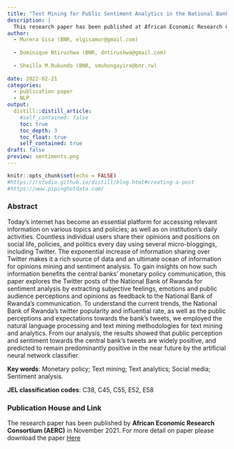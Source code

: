 ```yaml
---
title: "Text Mining for Public Sentiment Analytics in the National Bank of Rwanda"
description: |
  This research paper has been published at African Economic Research Consortium (AERC|2021). Which is the most active research and capacity building institutions in the world with a focus on Africa.
author:
  - Murera Gisa (BNR, elgisamur@gmail.com)
    
  - Dominique Ntirushwa (BNR, dntirushwa@gmail.com)
  
  - Sheilla M.Rukundo (BNR, smuhongayire@bnr.rw)
   
date: 2022-02-21
categories:
  - publication paper
  - NLP
output:
  distill::distill_article:
    #self_contained: false
    toc: true
    toc_depth: 3
    toc_float: true
    self_contained: true
draft: false
preview: sentiments.png  
---
```



```r
knitr::opts_chunk$set(echo = FALSE)
#https://rstudio.github.io/distill/blog.html#creating-a-post
#https://www.pipinghotdata.com/
```

### Abstract

Today's internet has become an essential platform for accessing relevant information on various topics and policies; as well as on institution's daily activities. Countless individual users share their opinions and positions on social life, policies, and politics every day using several micro-bloggings, including Twitter. The exponential increase of information sharing over Twitter makes it a rich source of data and an ultimate ocean of information for opinions mining and sentiment analysis. To gain insights on how such information benefits the central banks' monetary policy communication, this paper explores the Twitter posts of the National Bank of Rwanda for sentiment analysis by extracting subjective feelings, emotions and public audience perceptions and opinions as feedback to the National Bank of Rwanda's communication.
To understand the current trends, the National Bank of Rwanda's twitter popularity and influential rate, as well as the public perceptions and expectations towards the bank's tweets, we employed the natural language processing and text mining methodologies for text mining and analytics. From our analysis, the results showed that public perception and sentiment towards the central bank’s tweets are widely positive, and predicted to remain predominantly positive in the near future by the artificial neural network classifier.


__Key words__: Monetary policy; Text mining; Text analytics; Social media; Sentiment analysis.

__JEL classification codes__: C38, C45, C55, E52, E58

### Publication House and Link

The research paper has been published by __African Economic Research Consortium (AERC)__ in November 2021. For more detail on paper please download the paper [Here](aercafrica.org/wp-content/uploads/2021/11/CF009.pdf)

